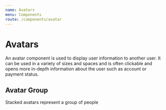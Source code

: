 ```yaml
---
name: Avatars
menu: Components
route: /components/avatar
---
```



# Avatars

An avatar component is used to display user information to another user. It can be used in a variety of sizes and spaces and is often clickable and opens more in-depth information about the user such as account or payment status.

<Playground>
  <Avatar small initials="PK" />
  <Avatar
    name="Patrick Krawczykowski"
    photo_url="https://source.unsplash.com/collection/802865/48x48"
  />
</Playground>

## Avatar Group

Stacked avatars represent a group of people

<Playground>
  <AvatarGroup>
    <Avatar small initials="PK" />
    <Avatar small initials="PS" />
    <Avatar small initials="ND" />
    <Avatar small initials="RB" />
  </AvatarGroup>
</Playground>
